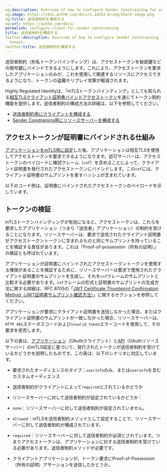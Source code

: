 ```yaml
---
og:description: Overview of how to configure Sender Constraining for your Auth0 tenant.
og:image: https://cdn2.auth0.com/docs/1.14553.0/img/share-image.png
og:title: 送信者制約を構成する
og:url: https://auth0.com/docs/
permalink: configure-client-for-sender-constraining
title: 送信者制約を構成する
twitter:description: Overview of how to configure Sender Constraining for your Auth0
  tenant.
twitter:title: 送信者制約を構成する
---
```




送信者制約（別名トークンバインディング）は、アクセストークンを秘密鍵などの暗号鍵にバインドできるようにします。これにより、アクセストークンを要求したアプリケーションのみが、これを使用して関連するリソースにアクセスできるようになり、トークンの盗難やリプレイ攻撃が軽減されます。

Highly Regulated Identityは、「mTLSトークンバインディング」としても知られる[相互TLSクライアント証明書バインドアクセストークン](https://www.rfc-editor.org/rfc/rfc8705)を通じてトークン制約機能を提供します。送信者制約の構成方法の詳細は、以下を参照してください。

* [送信者制約用にクライアントを構成する](/configure-client-for-sender-constraining)
* [Sender Constraining用にリソースサーバーを構成する](/configure-sender-constraining/configure-resource-server-for-sender-constraining)

## アクセストークンが証明書にバインドされる仕組み



[アプリケーションをmTLS用に設定](/configure-mtls/configure-mtls-for-a-client)した後、アプリケーションは相互TLSを使用してアクセストークンを要求できるようになります。認可サーバーは、アクセストークンのペイロードに確認クレーム（`cnf`）を含めることによって、クライアント証明書を発行されたアクセストークンにバインドします。この`cnf`には、クライアント証明書のサムプリントを表すハッシュが含まれています。

以下のコード例は、証明書にバインドされたアクセストークンのペイロードを示しています。



## トークンの検証

mTLSトークンバインディングが有効になると、アクセストークンは、これらを要求したアプリケーション（つまり「送信者」アプリケーション）の制約を受けることになります。リソースサーバーは、要求で送信されたクライアント証明書がアクセストークントークンに含まれるものと同じサムプリントを持っていることを検証する責任があります。これは「Proof-of-possession（所有の証明）」の検証とも呼ばれています。

アプリケーションが証明書にバインドされたアクセストークントークンを使用する権限があることを検証するために、リソースサーバーは要求で使用されたクライアント証明書のサムプリントを生成し、それを`cnf`クレームのサムプリントと比較する必要があります。`cnf`クレームの形式と証明書のサムプリントの生成方法に関する詳細は、RFC 8705の「[JWT Certificate Thumbprint Confirmation Method（JWT証明書サムプリント確認方法）](https://www.rfc-editor.org/rfc/rfc8705#name-jwt-certificate-thumbprint-)」に関するセクションを参照してください。

アプリケーションが要求にクライアント証明書を送信しなかった場合、またはクライアント証明書のサムプリントが一致しなかった場合、リソースサーバーは、`HTTP 401`ステータスコードおよび`invalid_token`エラーコードを使用して、その要求を拒否します。

以下の表は、[アプリケーション](/get-started/applications/configure-mtls/configure-mtls-for-a-client)（OAuthクライアント）と[API](/get-started/applications/configure-mtls/set-up-resource-server-for-token-binding)（OAuthリソースサーバー）のmTLS設定に基づいて、発行されたトークンが送信者制約を受けているかどうかを説明したものです。この表は、以下のシナリオに対応しています。

* 要求されたオーディエンスのタイプ：`userinfo`のみ、または`userinfo`を含むカスタムオーディエンス
* 送信者制約がクライアントによって`required`とされているかどうか
* リソースサーバーに対して送信者制約が設定されているかどうか：

* `none`：リソースサーバーに対して送信者制約が設定されていません。
* `allowed`：mTLSを送信者制約メソッドとして設定することで、リソースサーバーに対して送信者制約が構成されています。
* `required`：リソースサーバーに対して送信者制約が必須とされています。つまりアクセストークンは、アプリケーションに対する送信者制約を受けている必要があります。送信者制約メソッドが必要です。
* クライアントアプリケーションが、トークン要求にProof-of-Possession（所有の証明）アサーションを送信したかどうか。